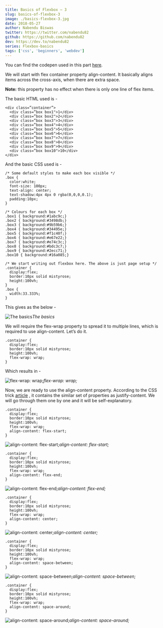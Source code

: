 ```yaml
---
title: Basics of Flexbox — 3
slug: basics-of-flexbox-3
image: ./basics-flexbox-3.jpg
date: 2018-05-27
author: Nabendu Biswas
twitter: https://twitter.com/nabendu82
github: https://github.com/nabendu82
dev: https://dev.to/nabendu82
series: Flexbox-basics
tags: ['css', 'beginners', 'webdev']
---
```


You can find the codepen used in this part [here](https://codepen.io/nabendu82/pen/XqvyVa/).

We will start with flex container property align-content. It basically aligns items across the cross-axis, when there are extra space.

**Note:** this property has no effect when there is only one line of flex items.

The basic HTML used is -

<div className={styles.code__block}>

```
<div class=”container”>
  <div class=”box box1">1</div>
  <div class=”box box2">2</div>
  <div class=”box box3">3</div>
  <div class=”box box4">4</div>
  <div class=”box box5">5</div>
  <div class=”box box6">6</div>
  <div class=”box box7">7</div>
  <div class=”box box8">8</div>
  <div class=”box box9">9</div>
  <div class=”box box10">10</div>
</div>
```

</div>

And the basic CSS used is -

<div className={styles.code__block}>

```
/* Some default styles to make each box visible */
.box {
  color:white;
  font-size: 100px;
  text-align: center;
  text-shadow:4px 4px 0 rgba(0,0,0,0.1);
  padding:10px;
}

/* Colours for each box */
.box1 { background:#1abc9c;}
.box2 { background:#3498db;}
.box3 { background:#9b59b6;}
.box4 { background:#34495e;}
.box5 { background:#f1c40f;}
.box6 { background:#e67e22;}
.box7 { background:#e74c3c;}
.box8 { background:#bdc3c7;}
.box9 { background:#2ecc71;}
.box10 { background:#16a085;}

/* We start writing out flexbox here. The above is just page setup */
.container {
  display:flex;
  border:10px solid mistyrose;
  height:100vh;
}
.box {
  width:33.333%;
}
```

</div>

This gives as the below -

![The basics](https://ik.imagekit.io/thewebdev/Flexbox-basics/3/1_pqUHDGHFeZ.png)*The basics*

We will require the flex-wrap property to spread it to multiple lines, which is required to use align-content. Let’s do it.

<div className={styles.code__block}>

```
.container {
  display:flex;
  border:10px solid mistyrose;
  height:100vh;
  flex-wrap: wrap;
}
```

</div>

Which results in -

![flex-wrap: wrap;](https://ik.imagekit.io/thewebdev/Flexbox-basics/3/2_7M79ktulXX.png)*flex-wrap: wrap;*

Now, we are ready to use the align-content property. According to the CSS trick [article](https://css-tricks.com/snippets/css/a-guide-to-flexbox/) , it contains the similar set of properties as justify-content. We will go through them one by one and it will be self-explanatory.

<div className={styles.code__block}>

```
.container {
  display:flex;
  border:10px solid mistyrose;
  height:100vh;
  flex-wrap: wrap;
  align-content: flex-start;
}
```

</div>

![align-content: flex-start;](https://ik.imagekit.io/thewebdev/Flexbox-basics/3/3_SjqGpleHlj.png)*align-content: flex-start;*

<div className={styles.code__block}>

```
.container {
  display:flex;
  border:10px solid mistyrose;
  height:100vh;
  flex-wrap: wrap;
  align-content: flex-end;
}
```

</div>

![align-content: flex-end;](https://ik.imagekit.io/thewebdev/Flexbox-basics/3/4_RjmVOTtTJ.png)*align-content: flex-end;*

<div className={styles.code__block}>

```
.container {
  display:flex;
  border:10px solid mistyrose;
  height:100vh;
  flex-wrap: wrap;
  align-content: center;
}
```

</div>

![align-content: center;](https://ik.imagekit.io/thewebdev/Flexbox-basics/3/5_O1KfHXNEDL.png)*align-content: center;*

<div className={styles.code__block}>

```
.container {
  display:flex;
  border:10px solid mistyrose;
  height:100vh;
  flex-wrap: wrap;
  align-content: space-between;
}
```

</div>

![align-content: space-between;](https://ik.imagekit.io/thewebdev/Flexbox-basics/3/6_G8oytMaN2z.png)*align-content: space-between;*

<div className={styles.code__block}>

```
.container {
  display:flex;
  border:10px solid mistyrose;
  height:100vh;
  flex-wrap: wrap;
  align-content: space-around;
}
```

</div>

![align-content: space-around;](https://ik.imagekit.io/thewebdev/Flexbox-basics/3/7_OFoJX2t5q9.png)*align-content: space-around;*

